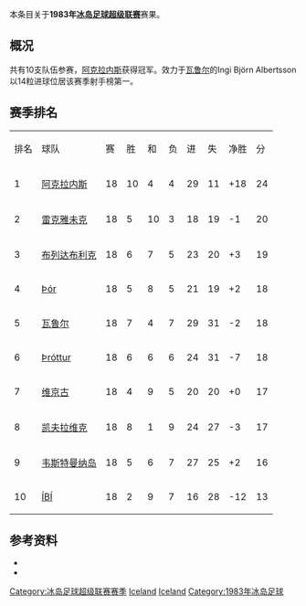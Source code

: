 本条目关于'''1983年[[冰岛足球超级联赛|冰岛足球超级联赛]]'''赛果。

==概况==
共有10支队伍参赛，[[阿克拉内斯竞技俱乐部|阿克拉内斯]]获得冠军。效力于[[瓦鲁尔足球俱乐部|瓦鲁尔]]的Ingi Björn Albertsson以14粒进球位居该赛季射手榜第一。

==赛季排名==
{| class="wikitable" style="text-align: center;"
|排名||球队||赛||胜||和||负||进||失||净胜||分
|-
|1||[[阿克拉内斯竞技俱乐部|阿克拉内斯]]||18||10||4||4||29||11||+18||24
|-
|2||[[雷克雅未克足球俱乐部|雷克雅未克]]||18||5||10||3||18||19||-1||20
|-
|3||[[布列达布利克竞技俱乐部|布列达布利克]]||18||6||7||5||23||20||+3||19
|-
|4||[[Þór_Akureyri|Þór]]||18||5||8||5||21||19||+2||18
|-
|5||[[瓦鲁尔足球俱乐部|瓦鲁尔]]||18||7||4||7||29||31||-2||18
|-
|6||[[Knattspyrnufélagið_Þróttur|Þróttur]]||18||6||6||6||24||31||-7||18
|-
|7||[[维京古雷克雅维克足球会|维京古]]||18||4||9||5||20||20||+0||17
|-
|8||[[凯夫拉维克足球俱乐部|凯夫拉维克]]||18||8||1||9||24||27||-3||17
|-
|9||[[韦斯特曼纳岛竞技俱乐部|韦斯特曼纳岛]]||18||5||6||7||27||25||+2||16
|-
|10||[[Íþróttabandalag_Ísafjarðar|ÍBÍ]]||18||2||9||7||16||28||-12||13
|}

==参考资料==
* {{cite web |title=Iceland Final League Tables 1912-1998 |url=http://www.rsssf.com/tablesi/ijshist.html |publisher=[[RSSSF|RSSSF]] |accessdate=2018-06-18 |archive-date=2019-12-25 |archive-url=https://web.archive.org/web/20191225230011/http://rsssf.com/tablesi/ijshist.html |dead-url=no }}
* {{cite web |title=Iceland - Topscorers |url=http://www.rsssf.com/tablesi/ijstops.html |website=www.rsssf.com |publisher=[[RSSSF|RSSSF]] |accessdate=2018-06-18 |archive-date=2019-04-07 |archive-url=https://web.archive.org/web/20190407162501/http://www.rsssf.com/tablesi/ijstops.html |dead-url=no }}

{{冰岛足球超级联赛赛季}}
{{1982–83 in European football (UEFA)}}
{{1983–84 in European football (UEFA)}}


[[Category:冰岛足球超级联赛赛季|Category:冰岛足球超级联赛赛季]]
[[Category:1982年至1983年本土足球联赛|Iceland]] 
[[Category:1983年至1984年本土足球联赛|Iceland]] 
[[Category:1983年冰岛足球|Category:1983年冰岛足球]]